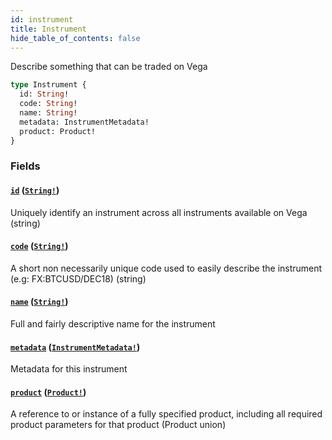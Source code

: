 ```yaml
---
id: instrument
title: Instrument
hide_table_of_contents: false
---
```



Describe something that can be traded on Vega

```graphql
type Instrument {
  id: String!
  code: String!
  name: String!
  metadata: InstrumentMetadata!
  product: Product!
}
```


### Fields

#### [`id`](#) ([`String!`](/mainnet/api/graphql/scalars/string))

Uniquely identify an instrument across all instruments available on Vega (string)


#### [`code`](#) ([`String!`](/mainnet/api/graphql/scalars/string))

A short non necessarily unique code used to easily describe the instrument (e.g: FX:BTCUSD/DEC18) (string)


#### [`name`](#) ([`String!`](/mainnet/api/graphql/scalars/string))

Full and fairly descriptive name for the instrument


#### [`metadata`](#) ([`InstrumentMetadata!`](/mainnet/api/graphql/objects/instrument-metadata))

Metadata for this instrument


#### [`product`](#) ([`Product!`](/mainnet/api/graphql/unions/product))

A reference to or instance of a fully specified product, including all required product parameters for that product (Product union)




